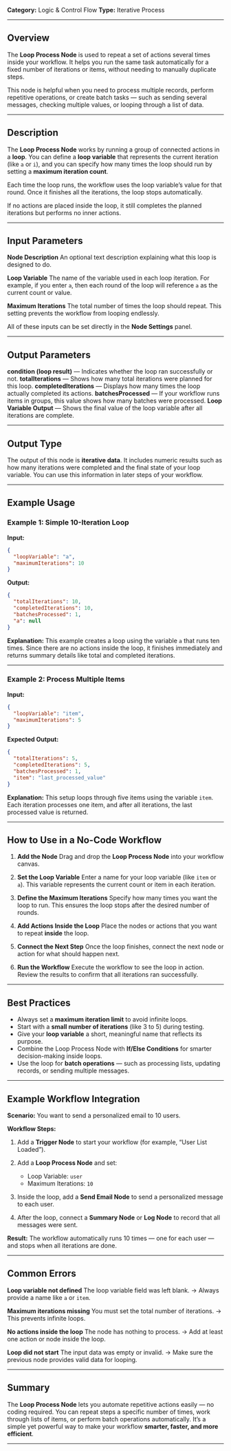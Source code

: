 **Category:** Logic & Control Flow
**Type:** Iterative Process

---

## Overview

The **Loop Process Node** is used to repeat a set of actions several times inside your workflow.
It helps you run the same task automatically for a fixed number of iterations or items, without needing to manually duplicate steps.

This node is helpful when you need to process multiple records, perform repetitive operations, or create batch tasks — such as sending several messages, checking multiple values, or looping through a list of data.

---

## Description

The **Loop Process Node** works by running a group of connected actions in a **loop**.
You can define a **loop variable** that represents the current iteration (like `a` or `i`), and you can specify how many times the loop should run by setting a **maximum iteration count**.

Each time the loop runs, the workflow uses the loop variable’s value for that round.
Once it finishes all the iterations, the loop stops automatically.

If no actions are placed inside the loop, it still completes the planned iterations but performs no inner actions.

---

## Input Parameters

**Node Description**
An optional text description explaining what this loop is designed to do.

**Loop Variable**
The name of the variable used in each loop iteration.
For example, if you enter `a`, then each round of the loop will reference `a` as the current count or value.

**Maximum Iterations**
The total number of times the loop should repeat.
This setting prevents the workflow from looping endlessly.

All of these inputs can be set directly in the **Node Settings** panel.

---

## Output Parameters

**condition (loop result)** — Indicates whether the loop ran successfully or not.
**totalIterations** — Shows how many total iterations were planned for this loop.
**completedIterations** — Displays how many times the loop actually completed its actions.
**batchesProcessed** — If your workflow runs items in groups, this value shows how many batches were processed.
**Loop Variable Output** — Shows the final value of the loop variable after all iterations are complete.

---

## Output Type

The output of this node is **iterative data**.
It includes numeric results such as how many iterations were completed and the final state of your loop variable.
You can use this information in later steps of your workflow.

---

## Example Usage

### Example 1: Simple 10-Iteration Loop

**Input:**

```json
{
  "loopVariable": "a",
  "maximumIterations": 10
}
```

**Output:**

```json
{
  "totalIterations": 10,
  "completedIterations": 10,
  "batchesProcessed": 1,
  "a": null
}
```

**Explanation:**
This example creates a loop using the variable `a` that runs ten times.
Since there are no actions inside the loop, it finishes immediately and returns summary details like total and completed iterations.

---

### Example 2: Process Multiple Items

**Input:**

```json
{
  "loopVariable": "item",
  "maximumIterations": 5
}
```

**Expected Output:**

```json
{
  "totalIterations": 5,
  "completedIterations": 5,
  "batchesProcessed": 1,
  "item": "last_processed_value"
}
```

**Explanation:**
This setup loops through five items using the variable `item`.
Each iteration processes one item, and after all iterations, the last processed value is returned.

---

## How to Use in a No-Code Workflow

1. **Add the Node**
   Drag and drop the **Loop Process Node** into your workflow canvas.

2. **Set the Loop Variable**
   Enter a name for your loop variable (like `item` or `a`).
   This variable represents the current count or item in each iteration.

3. **Define the Maximum Iterations**
   Specify how many times you want the loop to run.
   This ensures the loop stops after the desired number of rounds.

4. **Add Actions Inside the Loop**
   Place the nodes or actions that you want to repeat **inside** the loop.

5. **Connect the Next Step**
   Once the loop finishes, connect the next node or action for what should happen next.

6. **Run the Workflow**
   Execute the workflow to see the loop in action.
   Review the results to confirm that all iterations ran successfully.

---

## Best Practices

- Always set a **maximum iteration limit** to avoid infinite loops.
- Start with a **small number of iterations** (like 3 to 5) during testing.
- Give your **loop variable** a short, meaningful name that reflects its purpose.
- Combine the Loop Process Node with **If/Else Conditions** for smarter decision-making inside loops.
- Use the loop for **batch operations** — such as processing lists, updating records, or sending multiple messages.

---

## Example Workflow Integration

**Scenario:**
You want to send a personalized email to 10 users.

**Workflow Steps:**

1. Add a **Trigger Node** to start your workflow (for example, “User List Loaded”).
2. Add a **Loop Process Node** and set:

   - Loop Variable: `user`
   - Maximum Iterations: `10`

3. Inside the loop, add a **Send Email Node** to send a personalized message to each user.
4. After the loop, connect a **Summary Node** or **Log Node** to record that all messages were sent.

**Result:**
The workflow automatically runs 10 times — one for each user — and stops when all iterations are done.

---

## Common Errors

**Loop variable not defined**
The loop variable field was left blank.
→ Always provide a name like `a` or `item`.

**Maximum iterations missing**
You must set the total number of iterations.
→ This prevents infinite loops.

**No actions inside the loop**
The node has nothing to process.
→ Add at least one action or node inside the loop.

**Loop did not start**
The input data was empty or invalid.
→ Make sure the previous node provides valid data for looping.

---

## Summary

The **Loop Process Node** lets you automate repetitive actions easily — no coding required.
You can repeat steps a specific number of times, work through lists of items, or perform batch operations automatically.
It’s a simple yet powerful way to make your workflow **smarter, faster, and more efficient**.

---

